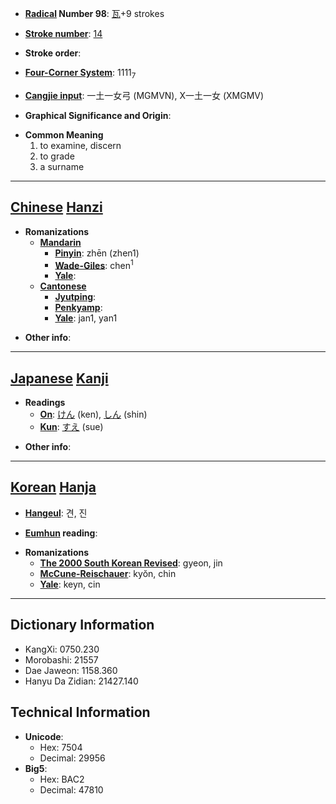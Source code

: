 * '''[[Wiktionary:Chinese radical index| Radical]] Number 98''': [[Wiktionary:Chinese radical index 瓦|瓦]]+9 strokes

* '''[[Wiktionary:Chinese total strokes index|Stroke number]]''': [[Wiktionary:Chinese total strokes index 14|14]]

* '''Stroke order''': 

* '''[[Wiktionary:Chinese four corner index|Four-Corner System]]''': 1111<sub>7</sub>

* '''[[Wiktionary:Chinese Cangjie index|Cangjie input]]''': 一土一女弓 (MGMVN), X一土一女 (XMGMV)

* '''Graphical Significance and Origin''': 

* '''Common Meaning'''
*#to examine, discern
*# to grade
*# a surname


----

== [[Chinese]] [[Hanzi]] ==

* '''Romanizations'''
** '''[[Mandarin]]'''
*** '''[[Pinyin]]''': zhēn (zhen1)
*** '''[[Wade-Giles]]''': chen<sup>1</sup>
*** '''[[Yale]]''': 
** '''[[Cantonese]]'''
*** '''[[Jyutping]]''':
*** '''[[Penkyamp]]''': 
*** '''[[Yale]]''': jan1, yan1

* '''Other info''': 

----

== [[Japanese]] [[Kanji]] ==

* '''Readings'''
** '''[[On]]''': [[けん]] (ken), [[しん]] (shin)
** '''[[Kun]]''': [[すえ]] (sue)

* '''Other info''':  

----

== [[Korean]] [[Hanja]] ==

* '''[[Hangeul]]''': 견, 진

* '''[[Eumhun]] reading''': 

* '''Romanizations'''
** '''[[The 2000 South Korean Revised Romanization|The 2000 South Korean Revised]]''': gyeon, jin
** '''[[McCune-Reischauer]]''': kyŏn, chin
** '''[[Yale]]''': keyn, cin

----

== Dictionary Information ==

* KangXi: 0750.230
* Morobashi: 21557
* Dae Jaweon: 1158.360
* Hanyu Da Zidian: 21427.140

== Technical Information ==

* '''Unicode''':
** Hex: 7504
** Decimal: 29956
* '''Big5''':
** Hex: BAC2
** Decimal: 47810